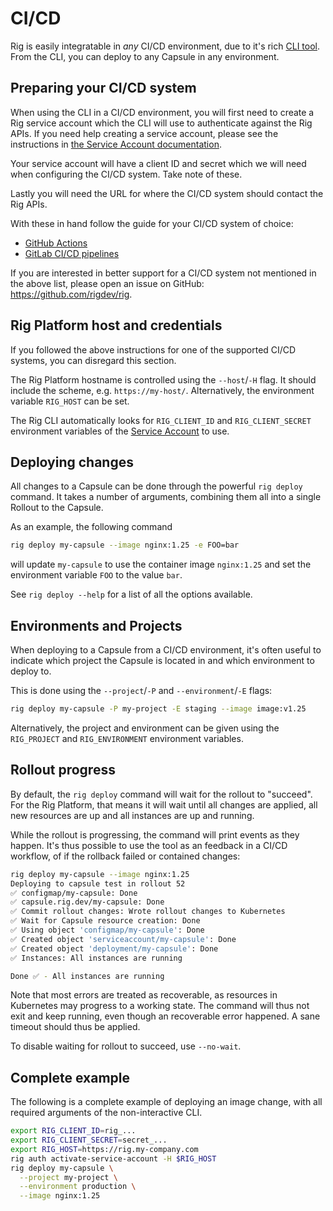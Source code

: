 # CI/CD


Rig is easily integratable in _any_ CI/CD environment, due to it's rich [CLI
tool](/overview/guides/getting-started#install-the-rig-cli). From the CLI, you can deploy to any
Capsule in any environment.

## Preparing your CI/CD system

When using the CLI in a CI/CD environment, you will first need to create a Rig
service account which the CLI will use to authenticate against the Rig APIs. If
you need help creating a service account, please see the instructions in [the
Service Account documentation](/platform/service-accounts).

Your service account will have a client ID and secret which we will need when
configuring the CI/CD system. Take note of these.

Lastly you will need the URL for where the CI/CD system should contact the Rig
APIs.

With these in hand follow the guide for your CI/CD system of choice:

- [GitHub Actions](/overview/guides/ci-cd#github-actions)
- [GitLab CI/CD pipelines](/overview/guides/ci-cd#gitlab-cicd-pipelines)

If you are interested in better support for a CI/CD system not mentioned in the
above list, please open an issue on GitHub: https://github.com/rigdev/rig.

## Rig Platform host and credentials

If you followed the above instructions for one of the supported CI/CD systems,
you can disregard this section.

The Rig Platform hostname is controlled using the `--host`/`-H` flag. It should
include the scheme, e.g. `https://my-host/`. Alternatively, the environment variable `RIG_HOST` can be
set.

The Rig CLI automatically looks for `RIG_CLIENT_ID` and  `RIG_CLIENT_SECRET`
environment variables of the [Service Account](/platform/service-accounts) to
use.

## Deploying changes

All changes to a Capsule can be done through the powerful `rig deploy` command.
It takes a number of arguments, combining them all into a single Rollout to the
Capsule.

As an example, the following command

```bash
rig deploy my-capsule --image nginx:1.25 -e FOO=bar
```

will update `my-capsule` to use the container image `nginx:1.25` and set the
environment variable `FOO` to the value `bar`.

See `rig deploy --help` for a list of all the options available.

## Environments and Projects

When deploying to a Capsule from a CI/CD environment, it's often useful to
indicate which project the Capsule is located in and which environment to
deploy to.

This is done using the `--project`/`-P` and `--environment`/`-E` flags:

```bash
rig deploy my-capsule -P my-project -E staging --image image:v1.25
```

Alternatively, the project and environment can be given using the `RIG_PROJECT`
and `RIG_ENVIRONMENT` environment variables.

## Rollout progress

By default, the `rig deploy` command will wait for the rollout to "succeed".
For the Rig Platform, that means it will wait until all changes are applied,
all new resources are up and all instances are up and running.

While the rollout is progressing, the command will print events as they happen.
It's thus possible to use the tool as an feedback in a CI/CD workflow, of if
the rollback failed or contained changes:

```bash
rig deploy my-capsule --image nginx:1.25
Deploying to capsule test in rollout 52
✅ configmap/my-capsule: Done
✅ capsule.rig.dev/my-capsule: Done
✅ Commit rollout changes: Wrote rollout changes to Kubernetes
✅ Wait for Capsule resource creation: Done
✅ Using object 'configmap/my-capsule': Done
✅ Created object 'serviceaccount/my-capsule': Done
✅ Created object 'deployment/my-capsule': Done
✅ Instances: All instances are running

Done ✅ - All instances are running
```

Note that most errors are treated as recoverable, as resources in Kubernetes
may progress to a working state. The command will thus not exit and keep
running, even though an recoverable error happened. A sane timeout should thus
be applied.

To disable waiting for rollout to succeed, use `--no-wait`.


## Complete example

The following is a complete example of deploying an image change, with all
required arguments of the non-interactive CLI.

```bash
export RIG_CLIENT_ID=rig_...
export RIG_CLIENT_SECRET=secret_...
export RIG_HOST=https://rig.my-company.com
rig auth activate-service-account -H $RIG_HOST
rig deploy my-capsule \
  --project my-project \
  --environment production \
  --image nginx:1.25
```
